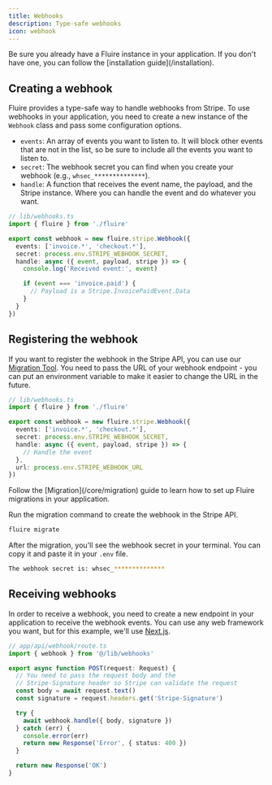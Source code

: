 ```yaml
---
title: Webhooks
description: Type-safe webhooks
icon: webhook
---
```


<Warning>
Be sure you already have a Fluire instance in your application. If you don't have one, you can follow the [installation guide](/installation).
</Warning>

## Creating a webhook

Fluire provides a type-safe way to handle webhooks from Stripe. To use webhooks in your application, you need to create a new instance of the `Webhook` class and pass some configuration options.

- `events`: An array of events you want to listen to. It will block other events that are not in the list, so be sure to include all the events you want to listen to.
- `secret`: The webhook secret you can find when you create your webhook (e.g., `whsec_**************`).
- `handle`: A function that receives the event name, the payload, and the Stripe instance. Where you can handle the event and do whatever you want.

```typescript
// lib/webhooks.ts
import { fluire } from './fluire'

export const webhook = new fluire.stripe.Webhook({
  events: ['invoice.*', 'checkout.*'],
  secret: process.env.STRIPE_WEBHOOK_SECRET,
  handle: async ({ event, payload, stripe }) => {
    console.log('Received event:', event)

    if (event === 'invoice.paid') {
      // Payload is a Stripe.InvoicePaidEvent.Data
    }
  }
})
```

## Registering the webhook

If you want to register the webhook in the Stripe API, you can use our [Migration Tool](/core/migration). 
You need to pass the URL of your webhook endpoint - you can put an environment variable to make it easier to change the URL in the future.

```typescript
// lib/webhooks.ts
import { fluire } from './fluire'

export const webhook = new fluire.stripe.Webhook({
  events: ['invoice.*', 'checkout.*'],
  secret: process.env.STRIPE_WEBHOOK_SECRET,
  handle: async ({ event, payload, stripe }) => {
    // Handle the event
  },
  url: process.env.STRIPE_WEBHOOK_URL
})
```

<Note>
Follow the [Migration](/core/migration) guide to learn how to set up Fluire migrations in your application.
</Note>

Run the migration command to create the webhook in the Stripe API.

```bash
fluire migrate
```

After the migration, you'll see the webhook secret in your terminal. You can copy it and paste it in your `.env` file.

```bash
The webhook secret is: whsec_**************
```

## Receiving webhooks

In order to receive a webhook, you need to create a new endpoint in your application to receive the webhook events. You can use any web framework you want, but for this example, we'll use [Next.js](https://nextjs.org).

```typescript
// app/api/webhook/route.ts
import { webhook } from '@/lib/webhooks'

export async function POST(request: Request) {
  // You need to pass the request body and the 
  // Stripe-Signature header so Stripe can validate the request
  const body = await request.text()
  const signature = request.headers.get('Stripe-Signature')

  try {
    await webhook.handle({ body, signature })
  } catch (err) {
    console.error(err)
    return new Response('Error', { status: 400 })
  }

  return new Response('OK')
}
```